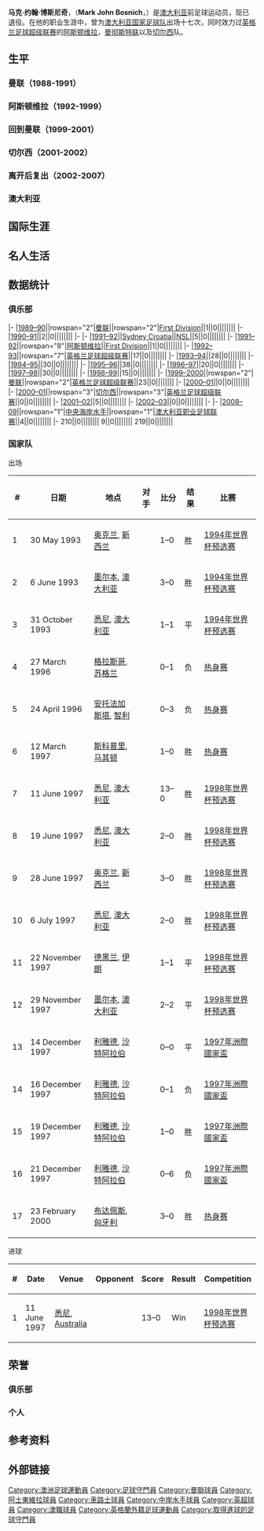 {{BLP unsourced|time=2012-03-16T14:16:59+00:00}}

{{noteTA
|G1=uefa
|T=zh-hans:马克·博斯尼奇;zh-hk:馬克·保斯尼治;zh-tw:馬克·博斯尼奇;
|1=zh-hans:博斯尼奇;zh-hk:保斯尼治;zh-tw:博斯尼奇;
}}
{{Football player infobox 
| playername= 博斯尼奇<br />''Mark Bosnich''
|image = [[Image:Mark_Bosnich.jpg|160px]]
| fullname = Mark John Bosnich
| dateofbirth = {{birth date and age|1972|01|13}}
| cityofbirth = [[Fairfield|Fairfield]], [[新南威尔士州|新南威尔士州]]
| countryofbirth = [[澳大利亚|澳大利亚]]
| height = {{height|m=1.85}}
| currentclub  = 已退役
| position = [[门将|门将]]
| youthyears = 1988-89
| youthclubs = [[悉尼联|悉尼联]]
| years = 1989-91<br>1991-92<br>1992-99<br>1999-01<br>2001-03<br>2008<br>2009
| clubs = [[曼联|曼联]]<br>[[悉尼联|悉尼联]]<br>[[阿斯顿维拉|阿斯顿维拉]]<br>[[曼联|曼联]]<br>[[切尔西|切尔西]]<br>[[中央海岸水手|中央海岸水手]]<br>[[悉尼奥林匹克|悉尼奥林匹克]]
| caps(goals) = 3 (0)<br>5 (0)<br>227 (1)<br>35 (0)<br>7 (0)<br>4 (0)<br>8 (0)
| youthnationalyears = 1991<br>1991-92
| youthnationalteam = [[澳大利亚_U20|澳大利亚 U20]]<br>[[澳大利亚_U23|澳大利亚 U23]]
| youthnationalcaps(goals) = 6 (0)<br>6 (0) 
| nationalyears = 1993-00
| nationalteam = [[澳大利亚国家足球队|澳大利亚国家足球队]]
| nationalcaps(goals) = 17 (1) 
|pcupdate = 
|ntupdate = March 1, 2012
}}
'''马克·约翰·博斯尼奇'''，（'''Mark John Bosnich'''，{{bd|1972年|01月13日|catIdx=Bosnich, Mark}}）是[[澳大利亚|澳大利亚]]前足球运动员，现已退役。在他的职业生涯中，曾为[[澳大利亚国家足球队|澳大利亚国家足球队]]出场十七次，同时效力过[[英格兰足球超级联赛|英格兰足球超级联赛]]的[[阿斯顿维拉|阿斯顿维拉]]，[[曼彻斯特联|曼彻斯特联]]以及[[切尔西|切尔西]]队。

==生平==
===曼联（1988-1991）===

===阿斯顿维拉（1992-1999）===
===回到曼联（1999-2001）===
===切尔西（2001-2002）===
===离开后复出（2002-2007）===
===澳大利亚===
==国际生涯==
==名人生活==
==数据统计==
===俱乐部===
{{Football player statistics 1|NN}}
{{Football player statistics 2|ENG|NN}}
|-
|[[1989–90_Football_League|1989–90]]||rowspan="2"|[[曼联|曼联]]||rowspan="2"|[[Football_League_First_Division|First Division]]||1||0||||||||
|-
|[[1990–91_Football_League|1990–91]]||2||0||||||||
|-
{{Football player statistics 2|AUS|NN}}
|-
|[[1991–92_National_Soccer_League|1991–92]]||[[Sydney_United|Sydney Croatia]]||[[National_Soccer_League|NSL]]||5||0||||||||
{{Football player statistics 2|ENG|NN}}
|-
|[[1991–92_Football_League|1991–92]]||rowspan="8"|[[阿斯顿维拉|阿斯顿维拉]]||[[Football_League_First_Division|First Division]]||1||0||||||||
|-
|[[1992年至1993年英格蘭超級聯賽|1992–93]]||rowspan="7"|[[英格兰足球超级联赛|英格兰足球超级联赛]]||17||0||||||||
|-
|[[1993年至1994年英格蘭超級聯賽|1993–94]]||28||0||||||||
|-
|[[1994年至1995年英格蘭超級聯賽|1994–95]]||30||0||||||||
|-
|[[1995年至1996年英格蘭超級聯賽|1995–96]]||38||0||||||||
|-
|[[1996年至1997年英格蘭超級聯賽|1996–97]]||20||0||||||||
|-
|[[1997年至1998年英格蘭超級聯賽|1997–98]]||30||0||||||||
|-
|[[1998年至1999年英格蘭超級聯賽|1998–99]]||15||0||||||||
|-
|[[1999年至2000年英格蘭超級聯賽|1999–2000]]||rowspan="2"|[[曼联|曼联]]||rowspan="2"|[[英格兰足球超级联赛|英格兰足球超级联赛]]||23||0||||||||
|-
|[[2000年至2001年英格蘭超級聯賽|2000–01]]||0||0||||||||
|-
|[[2000年至2001年英格蘭超級聯賽|2000–01]]||rowspan="3"|[[切尔西|切尔西]]||rowspan="3"|[[英格兰足球超级联赛|英格兰足球超级联赛]]||0||0||||||||
|-
|[[2001年至2002年英格蘭超級聯賽|2001–02]]||5||0||||||||
|-
|[[2002年至2003年英格蘭超級聯賽|2002–03]]||0||0||||||||
|-
{{Football player statistics 2|AUS|NN}}
|-
|[[2008–09_澳大利亚职业足球联赛|2008–09]]||rowspan="1"|[[中央海岸水手|中央海岸水手]]||rowspan="1"|[[澳大利亚职业足球联赛|澳大利亚职业足球联赛]]||4||0||||||||
|-
{{Football player statistics 3|2|ENG}}210||0||||||||
{{Football player statistics 4|AUS}}9||0||||||||
{{Football player statistics 5}}219||0||||||||
{{Football player statistics end}}

===国家队===
;出场
{| class="wikitable"
! # !! 日期 !! 地点 !! 对手 !! 比分 !! 结果 !! 比赛
|-
| 1 || 30 May 1993 || [[奥克兰|奥克兰]], [[新西兰|新西兰]] || {{fb|NZL}} || 1–0 || 胜 || [[1994年世界杯|1994年世界杯预选赛]]
|-
| 2 || 6 June 1993 || [[墨尔本|墨尔本]], [[澳大利亚|澳大利亚]] || {{fb|NZL}} || 3–0 || 胜|| [[1994年世界杯|1994年世界杯预选赛]]
|-
| 3 || 31 October 1993 || [[悉尼|悉尼]], [[澳大利亚|澳大利亚]] || {{fb|ARG}} || 1–1 || 平|| [[1994年世界杯|1994年世界杯预选赛]]
|-
| 4 || 27 March 1996 || [[格拉斯哥|格拉斯哥]], [[苏格兰|苏格兰]] || {{fb|SCO}} || 0–1 || 负|| [[热身赛|热身赛]]
|-
| 5 || 24 April 1996 || [[安托法加斯塔|安托法加斯塔]], [[智利|智利]] || {{fb|CHL}} || 0–3 || 负|| [[热身赛|热身赛]]
|-
| 6 || 12 March 1997 || [[斯科普里|斯科普里]], [[马其顿共和国|马其顿]] || {{fb|MKD}} || 1–0 || 胜|| [[热身赛|热身赛]]
|-
| 7 || 11 June 1997 || [[悉尼|悉尼]], [[澳大利亚|澳大利亚]] || {{fb|SLB}} || 13–0 || 胜|| [[1998年世界杯|1998年世界杯预选赛]]
|-
| 8 || 19 June 1997 || [[悉尼|悉尼]], [[澳大利亚|澳大利亚]] || {{fb|TAH}} || 2–0 || 胜|| [[1998年世界杯|1998年世界杯预选赛]]
|-
| 9 || 28 June 1997 || [[奥克兰|奥克兰]], [[新西兰|新西兰]] || {{fb|NZL}} || 3–0 || 胜|| [[1998年世界杯|1998年世界杯预选赛]]
|-
| 10 || 6 July 1997 || [[悉尼|悉尼]], [[澳大利亚|澳大利亚]] || {{fb|NZL}} || 2–0 || 胜|| [[1998年世界杯|1998年世界杯预选赛]]
|-
| 11 || 22 November 1997 || [[德黑兰|德黑兰]], [[伊朗|伊朗]] || {{fb|IRN}} || 1–1 || 平|| [[1998年世界杯|1998年世界杯预选赛]]
|-
| 12 || 29 November 1997 || [[墨尔本|墨尔本]], [[澳大利亚|澳大利亚]] || {{fb|IRN}} || 2–2 || 平|| [[1998年世界杯|1998年世界杯预选赛]]
|-
| 13 || 14 December 1997 || [[利雅德|利雅德]], [[沙特阿拉伯|沙特阿拉伯]] || {{fb|BRA}} || 0–0 || 平|| [[1997年洲際國家盃|1997年洲際國家盃]]
|-
| 14 || 16 December 1997 || [[利雅德|利雅德]], [[沙特阿拉伯|沙特阿拉伯]] || {{fb|SAU}} || 0–1 || 负|| [[1997年洲際國家盃|1997年洲際國家盃]]
|-
| 15 || 19 December 1997 || [[利雅德|利雅德]], [[沙特阿拉伯|沙特阿拉伯]] || {{fb|URU}} || 1–0 || 胜|| [[1997年洲際國家盃|1997年洲際國家盃]]
|-
| 16 || 21 December 1997 || [[利雅德|利雅德]], [[沙特阿拉伯|沙特阿拉伯]] || {{fb|BRA}} || 0–6 || 负|| [[1997年洲際國家盃|1997年洲際國家盃]]
|-
| 17 || 23 February 2000 || [[布达佩斯|布达佩斯]], [[匈牙利|匈牙利]] || {{fb|HUN}} || 3–0 || 胜|| [[热身赛|热身赛]]
|}

;进球
{| class="wikitable"
! # !! Date !! Venue !! Opponent !! Score !! Result !! Competition
|-
| 1 || 11 June 1997 || [[悉尼|悉尼]], [[Australia|Australia]] || {{fb|SOL}} || 13–0 || Win || [[1998年世界杯|1998年世界杯预选赛]]
|}

==荣誉==
===俱乐部===
===个人===
==参考资料==
==外部链接==

{{DEFAULTSORT:Bosnich, Mark}}
[[Category:澳洲足球運動員|Category:澳洲足球運動員]]
[[Category:足球守門員|Category:足球守門員]]
[[Category:曼聯球員|Category:曼聯球員]]
[[Category:阿士東維拉球員|Category:阿士東維拉球員]]
[[Category:車路士球員|Category:車路士球員]]
[[Category:中岸水手球員|Category:中岸水手球員]]
[[Category:英超球員|Category:英超球員]]
[[Category:澳職球員|Category:澳職球員]]
[[Category:英格蘭外籍足球運動員|Category:英格蘭外籍足球運動員]]
[[Category:取得進球的足球守門員|Category:取得進球的足球守門員]]